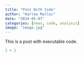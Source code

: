 ```yaml
---
title: "Post With Code"
author: "Harlow Malloc"
date: "2024-05-07"
categories: [news, code, analysis]
image: "image.jpg"
---
```


This is a post with executable code.

```r
1 + 1
```
